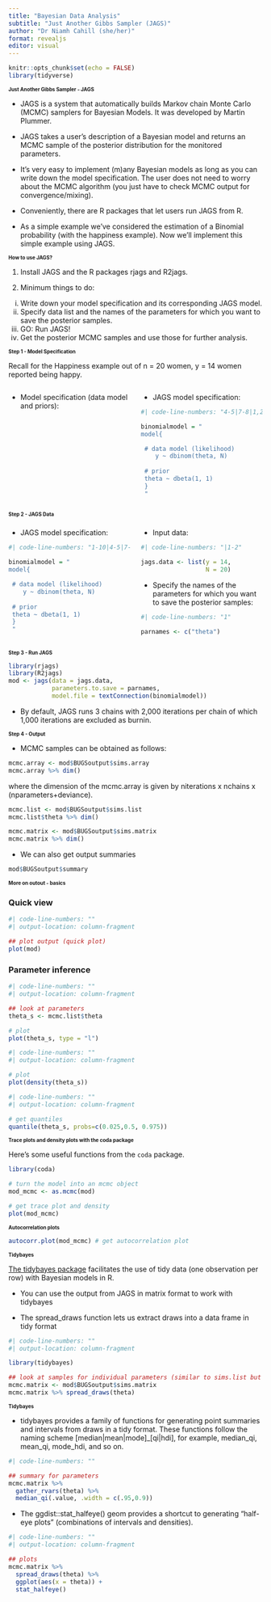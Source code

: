 ```yaml
---
title: "Bayesian Data Analysis"
subtitle: "Just Another Gibbs Sampler (JAGS)"
author: "Dr Niamh Cahill (she/her)"
format: revealjs
editor: visual
---
```


```r
knitr::opts_chunk$set(echo = FALSE)
library(tidyverse)
```

## Just Another Gibbs Sampler - JAGS {style="font-size: 70%;"}

-   JAGS is a system that automatically builds Markov chain Monte Carlo (MCMC) samplers for Bayesian Models. It was developed by Martin Plummer.

-   JAGS takes a user's description of a Bayesian model and returns an MCMC sample of the posterior distribution for the monitored parameters.

-   It's very easy to implement (m)any Bayesian models as long as you can write down the model specification. The user does not need to worry about the MCMC algorithm (you just have to check MCMC output for convergence/mixing).

-   Conveniently, there are R packages that let users run JAGS from R.

-   As a simple example we've considered the estimation of a Binomial probability (with the happiness example). Now we'll implement this simple example using JAGS.

## How to use JAGS? {style="font-size: 70%;"}

1.  Install JAGS and the R packages rjags and R2jags.

2.  Minimum things to do:

```{=html}
<!-- -->
```
i.  Write down your model specification and its corresponding JAGS model.
ii. Specify data list and the names of the parameters for which you want to save the posterior samples.
iii. GO: Run JAGS!
iv. Get the posterior MCMC samples and use those for further analysis.

## Step 1 - Model Specification {style="font-size: 70%;"}

Recall for the Happiness example out of n = 20 women, y = 14 women reported being happy.

::: columns
::: {.column width="50%"}
-   Model specification (data model and priors): \begin{align*}
     y|\theta &\sim   Binomial(\theta, N = 20) \\
     \theta &\sim Be(1,1)\\
     \end{align*}
:::

::: {.column width="50%"}
-   JAGS model specification:

```r
#| code-line-numbers: "4-5|7-8|1,2,9,10"

binomialmodel = "
model{

 # data model (likelihood)
 	y ~ dbinom(theta, N) 
 
 # prior
 theta ~ dbeta(1, 1) 
 }
 "
```
:::
:::

## Step 2 - JAGS Data {style="font-size: 70%;"}

::: columns
::: {.column width="50%"}
-   JAGS model specification:

```r
#| code-line-numbers: "1-10|4-5|7-8"

binomialmodel = "
model{

 # data model (likelihood)
 	y ~ dbinom(theta, N) 
 
 # prior
 theta ~ dbeta(1, 1) 
 }
 "
```
:::

::: {.column width="50%"}
-   Input data:

```r
#| code-line-numbers: "|1-2"

jags.data <- list(y = 14, 
                  N = 20)
```

-   Specify the names of the parameters for which you want to save the posterior samples:

```r
#| code-line-numbers: "1"

parnames <- c("theta")
```
:::
:::

## Step 3 - Run JAGS {style="font-size: 70%;"}

```r
library(rjags)
library(R2jags)
mod <- jags(data = jags.data, 
            parameters.to.save = parnames, 
            model.file = textConnection(binomialmodel))
```

-   By default, JAGS runs 3 chains with 2,000 iterations per chain of which 1,000 iterations are excluded as burnin.

## Step 4 - Output {style="font-size: 70%;"}

-   MCMC samples can be obtained as follows:

```r
mcmc.array <- mod$BUGSoutput$sims.array
mcmc.array %>% dim() 
```

where the dimension of the mcmc.array is given by niterations x nchains x (nparameters+deviance).

```r
mcmc.list <- mod$BUGSoutput$sims.list
mcmc.list$theta %>% dim()
```

```r
mcmc.matrix <- mod$BUGSoutput$sims.matrix
mcmc.matrix %>% dim()
```

-   We can also get output summaries

```r
mod$BUGSoutput$summary
```

## More on outout - basics {style="font-size: 70%;"}

::: panel-tabset
### Quick view

```r
#| code-line-numbers: ""
#| output-location: column-fragment

## plot output (quick plot)
plot(mod)
```

### Parameter inference

```r
#| code-line-numbers: ""
#| output-location: column-fragment

## look at parameters
theta_s <- mcmc.list$theta

# plot
plot(theta_s, type = "l")
```

```r
#| code-line-numbers: ""
#| output-location: column-fragment

# plot
plot(density(theta_s))
```

```r
#| code-line-numbers: ""
#| output-location: column-fragment

# get quantiles
quantile(theta_s, probs=c(0.025,0.5, 0.975))
```
:::

## Trace plots and density plots with the coda package {style="font-size: 70%;"}

Here's some useful functions from the `coda` package.

```r
library(coda)

# turn the model into an mcmc object
mod_mcmc <- as.mcmc(mod)

# get trace plot and density
plot(mod_mcmc) 
```

## Autocorrelation plots {style="font-size: 70%;"}

```r

autocorr.plot(mod_mcmc) # get autocorrelation plot
```

<!-- ## More on Output {style="font-size: 70%;"} -->

<!-- ```{r, echo = TRUE} -->

<!-- effectiveSize(mod_mcmc) # get ESS -->

<!-- gelman.diag(mod_mcmc) # get Rhat -->

<!-- ``` -->

## Tidybayes {style="font-size: 70%;"}

[The tidybayes package](http://mjskay.github.io/tidybayes/articles/tidybayes.html) facilitates the use of tidy data (one observation per row) with Bayesian models in R.

-   You can use the output from JAGS in matrix format to work with tidybayes

-   The spread_draws function lets us extract draws into a data frame in tidy format

```r
#| code-line-numbers: ""
#| output-location: column-fragment

library(tidybayes)

## look at samples for individual parameters (similar to sims.list but puts it in a tibble)
mcmc.matrix <- mod$BUGSoutput$sims.matrix
mcmc.matrix %>% spread_draws(theta) 
```

## Tidybayes {style="font-size: 70%;"}

-   tidybayes provides a family of functions for generating point summaries and intervals from draws in a tidy format. These functions follow the naming scheme \[median\|mean\|mode\]\_\[qi\|hdi\], for example, median_qi, mean_qi, mode_hdi, and so on.

```r
#| code-line-numbers: ""

## summary for parameters
mcmc.matrix %>% 
  gather_rvars(theta) %>% 
  median_qi(.value, .width = c(.95,0.9))
```

-   The ggdist::stat_halfeye() geom provides a shortcut to generating “half-eye plots” (combinations of intervals and densities).

```r
#| code-line-numbers: ""
#| output-location: column-fragment

## plots
mcmc.matrix %>%
  spread_draws(theta) %>% 
  ggplot(aes(x = theta)) +
  stat_halfeye()
```
